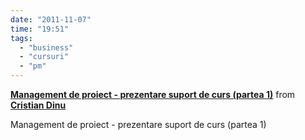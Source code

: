 ```yaml
---
date: "2011-11-07"
time: "19:51"
tags:
  - "business"
  - "cursuri"
  - "pm"
---
```


::: {style="margin-bottom:5px"}
**[Management de proiect - prezentare suport de curs (partea 1)](http://www.slideshare.net/cristiandinuinfoideea/management-de-proiect-prezentare-suport-de-curs-partea-1 "Management de proiect - prezentare suport de curs (partea 1)"){target="_blank"}** from **[Cristian Dinu](http://www.slideshare.net/cristiandinuinfoideea){target="_blank"}**
:::

::: caption
Management de proiect - prezentare suport de curs (partea 1)
:::